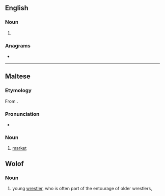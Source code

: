 ==English==

===Noun===
{{en-noun}}

# {{alternative spelling of|en|souq}}

===Anagrams===
* {{anagrams|en|a=qsu|Qus}}

----

==Maltese==

===Etymology===
From {{inh|mt|ar|سُوق}}.

===Pronunciation===
* {{IPA|mt|/suːʔ/}}

===Noun===
{{mt-noun|g=m|p=swieq}}

# [[market]]


==Wolof==

===Noun===
{{wo-noun|li}}
# young [[wrestler]], who is often part of the entourage of older wrestlers,
{{rfclarify|wo}}